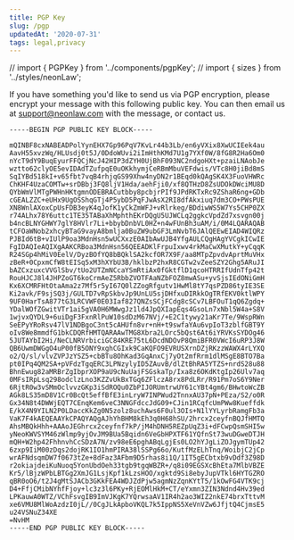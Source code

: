 ```yaml
---
title: PGP Key
slug: /pgp
updatedAt: '2020-07-31'
tags: legal,privacy
---
```


// import { PGPKey } from '../components/pgpKey';
// import { sizes } from '../styles/neonLaw';

If you have something you'd like to send us via PGP encryption, please
encrypt your message with this following public key. You can then email us at
support@neonlaw.com with the message, or contact us.

```
-----BEGIN PGP PUBLIC KEY BLOCK-----

mQINBF8cxNABEADPolYynEHX7Gp96PqV7KvLr44b3Lb/en6yVXix8XwUCIEek4au
AavH55xvzWq/HLUsdj0t5J/0DdoWUvi2iImHthKMd7U1g7YXf0W/8fG8R2Ha6Om0
nYcT9dY9BuqEyurFFQCjNcJ42HIP3dZYH0UjBhF093NC2ndgoHXt+pzaiLNAobJe
wztto62clyOE5evIDAdTZufpqE0uOKkhymjCeRBmMbuVEFdwis/VTc8H0jiBd8mS
SqIYBd518kI+v65fbt7vqB4rhjqGS99Xhw4nyDN2r1BEqd0kQAgSK4X3FuoVHWRc
ChKHF4UzaCOMTw+srDBbj3FQ8ljV1Hda/aehFji0/xf8QTHzD8ZsUDOkDWciMU8D
QYbWmVlMTgPWHnHKtgmnODEBRACutbby8pcbjrPIf9JPdRKTxRc9ZShaR6ng+GDb
cGEALZZC+eUHx9UgOSShqGTj4P5ybD5PqFJwAsX2RI8dfAkxiuq7dm3CO+PWsPUE
XN8WnlAXoxCpUsFDB3eyK4qJofK1yCkZmWFJ+vRlrkeg/BDdiwWS5W7Ys5CHP0ZX
r74ALhx78Y6uttc1TE35TABaXhMphthEKrDQgU5UJWCLq2ggkcVpdZd7xsvgn00j
b4ncBLNYGHWY7glY8HVlr7Li+bbybDnbVL0HZ+n4wFUnBh3uAM/i/0M4LQARAQAB
tCFOaWNob2xhcyBTaG9vayA8bmlja0BuZW9ubGF3LmNvbT6JAlQEEwEIAD4WIQRz
PJBId6tB+vIUlP9oa3MdnHsn5wUCXxzE0AIbAwUJB4YfgAULCQgHAgYVCgkICwIE
FgIDAQIeAQIXgAAKCRBoa3MdnHsn56QEEADKlFrpuIxwv4rkMaCwXMutkY+yCqqK
R24SGp4hMiV0EelV/DyzBOfYQ8bBQklSA2kcfOR7X9F/aa8MTpZpvdvAprtMuVHx
zBeR+0CpxmCfW8tEISq5xM3hXYbU3B/hklbzP2hxR8CGTw2vZeeSZY2Ghg5ARuJI
bAZCxzuxcVVGlSbv/tUo2UTZmNCcaYSmRtiAx0fGktflD1qcoHTRRIfUdnTfp42t
RouHJCJ8l4JHPZoGT6koCrmAeZ5RbbZVOTFAaNZbFOZ8mwASu+yvSjsIEdONiGmH
Kx6XCMRFHtOtaAma2z7Mf5r5yI67Q0lZZogRfgutv1HwMl8tY7qsPZD86tyIE3SE
Ki2avk/F9sjSQ3j/GULTD7vRpSkbvJp9UnLU5sjDHfxuDIRkkOgTRfEKV0ktlWPY
9UF0HarTsA877tG3LRCVWF0E03Iaf827QNZsSCjFCdg8cSCv7LBFOuT1qQ6Zgdq+
YDalWOfZGwitVTr1ai5gVA0H6MWwgJz1ld4JpQXIapEqs4GsoLn7xNbl5W4a+S8V
1wjvxQYDL9+6uiDgF3FxnRlPuW10sdDzM67NVj/+E2C1tywy21aKr7Te/9WspRWn
SeEPyYRoRsv47lV1NDBgoC3nt5cAHUfn8vr+nH+t9swfaYAu6vpIoT3zblfGBT9Y
oIv8We8mmdfG1bkCDQRfHMTQARAAwTMG8Xbra2LOrc5bQst6At6iYRVKsSYDOg46
5JUTAYbI2Hi/NeCLNRVrbiciGC84KRE75tL6DcdNDOvP8QmiBFR0VWcI6uRP3J8W
QB6UwmDWGgO4uP00fB5ONY9xghCGIxk9CaKQFO9EVRUSXrnDZjRKzzWAWX4rLYXQ
o2/Q/sl/vlvZVPJzYSZ5+cbBTu8OhKad3GqAnxCj7yOt2mfRrm1dlMSgE8BTO7Ba
pt0IPq4QM2SA+pVFdzTgqERC3LPNzylyID5ZAuvB/dlZtBhRA5YTZS+nrdS28u88
BhnEwug82aMRBrZgIbprXOP9aU9cNuUajFSGskaTp/Ixa8z6OKdKtgIp26Ulv7aq
0MFsIRpLsq298odclzLno3KZZvUkBxTGq6ZFlczA8rx8PdLRr/R91Pm7oS6Y9Ner
6RjtR0w3vSMmOclvvzGKp3iSdROQu0ZbPIJORUmtrwUY61cYBt4gm6/BHwtoWcZB
AGk8LS35mD8V1Cr0BcQt5effBfE3inLryW7INPWud2TnnxAU37pN+PEza/S2/o0R
Gx34N8t4DWWjEQT7CEnqKem6veC3NNGFdccJdG09+CJin1RCqfcUmPWw8Kueffdk
E/kX4N9YILN2P0LDaccKkZg0N5zolz8uchAws6F0ul3OIs+N1lYYLyrbRamgFb3a
VaK7F4kAEQEAAYkCPAQYAQgAJhYhBHM8kEh3q0H68hSU/2hrcx2ceyfnBQJfHMTQ
AhsMBQkHhh+AAAoJEGhrcx2ceyfnf7kP/jM4hDNH5REZpUqZ3i+dFCwpQsmSHI5w
yNeoKWVSYM46zWlmp9yjOvJM9BUa5Bqidn6VeGbHPXTF61YQfnSt73wuDGweDTJH
mQH+W2hp42FhhnvhCcSDzA7N/zv98eE6pghABqLgjEs0LO2hYJgLiZOJgymTUp42
6zxp9IiM00zDqs2dojRK1IO1hmPIRA38lSSPg66o/KutfMzELhTnq/WoibjC2jCp
wrAFNdsqmDW7f0673tZe+8dFaz3AFbm9D5rhas8i1Q/1IT5gECbtxb9vDdf3Z98D
r2okiajdeiKuNuoq5YonUbdOeh33tgb9tgqWBZR+/q8i09EGSXcBhEta7MlbVBZE
Kr5/lBjzWPbLBTGg2XmJG1LsjKpf1kLzsHOO/xgktd9Si8ebyJupVTkl6HYTGZRO
qBR0oO6/t2J4gMtSJACb3GKkFEA4WDJZdPjw5agmNzZqnKYtT5/1kOwFG4VTK9cj
D4+FfjCMibNYhfFjoy+lc3z3l6PKy+RjEOMlHkM+CT/eYxmn3ZIN3Ndnd4Hv39ed
LPKauwA0WTZ/VChFsvgIB9ImVJKgK7YQrwsaAV1IR4h2ao3WIZ2nkE74brxTttvM
xe6VMU8MlWoAzdzI0jL//0CgJLkApboVKQL7k5IppNS5XeVnVZw6JfjtQ4CjmsE5
u24VSNuZ34XE
=NvHM
-----END PGP PUBLIC KEY BLOCK-----
```
